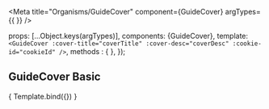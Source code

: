 
<Meta
  title="Organisms/GuideCover"
  component={GuideCover}
  argTypes={{
  }}
/>

  props: [...Object.keys(argTypes)],
  components: {GuideCover},
  template: `
    <GuideCover
      :cover-title="coverTitle"
      :cover-desc="coverDesc"
      :cookie-id="cookieId"
    />
  `,
  methods : {
  },
});

## GuideCover Basic

<Canvas>
  <Story
    name="basic"
    components={GuideCover}
    args = {{
      coverTitle: `화면을 좌우로\n슬라이드하면\n페이지가 이동됩니다.`,
      coverDesc: `화면을 좌우로 터치하셔도 됩니다. `,
      cookieId: `card_news`,
    }}
    parameters={{layout: `fullscreen`}}
  >
    { Template.bind({}) }
  </Story>
</Canvas>
